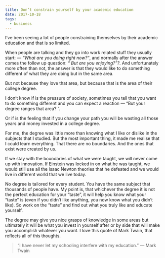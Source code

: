 ```yaml
---
title: Don’t constrain yourself by your academic education
date: 2017-10-18
tags:
  - business
---
```


I’ve been seeing a lot of people constraining themselves by their academic education and that is so limited.

When people are talking and they go into work related stuff they usually start: _— “What are you doing right now?“_, and normally after the answer comes the follow up question: _“ But are you enjoying?”?_. And unfortunately more often than not, the answer is that they would like to do something different of what they are doing but in the same area.

But not because they love that area, but because that is the area of their college degree.

I don’t know if is the pressure of society, sometimes you tell that you want to do something different and you can expect a reaction — “But your degree ranges that area? ”.

Or if is the feeling that if you change your path you will be wasting all those years and money invested in a college degree.

For me, the degree was little more than knowing what I like or dislike in the subjects that I studied. But the most important thing, it made me realise that I could learn everything. That there are no boundaries. And the ones that exist were created by us.

If we stay with the boundaries of what we were taught, we will never come up with innovation. If Einstein was locked in on what he was taught, we would still use all the Isaac Newton theories that he defeated and we would live in different world that we live today.

No degree is tailored for every student. You have the same subject that thousands of people have. My point is, that whichever the degree it is not the perfect education for your “taste”, it will help you know what your “taste” is (even if you didn’t like anything, you now know what you didn’t like). So work on the “taste” and find out what you truly like and educate yourself.

The degree may give you nice grasps of knowledge in some areas but ultimately it will be what you invest in yourself after or by side that will make you accomplish whatever you want. I love this quote of Mark Twain, that reflects all of this thoughts.

> “I have never let my schooling interfere with my education.” — Mark Twain
